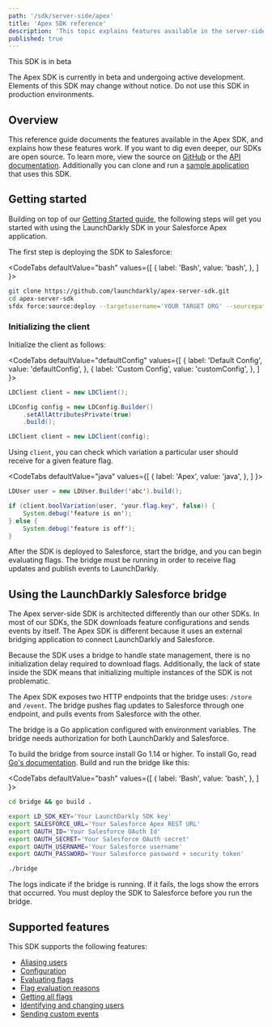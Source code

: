 ```yaml
---
path: '/sdk/server-side/apex'
title: 'Apex SDK reference'
description: 'This topic explains features available in the server-side Apex SDK, with details about how they work.'
published: true
---
```


<Callout intent="info">
  <CalloutTitle>This SDK is in beta</CalloutTitle>
  <CalloutDescription>

The Apex SDK is currently in beta and undergoing active development. Elements of this SDK may change without notice. Do not use this SDK in production environments.

  </CalloutDescription>
</Callout>

## Overview

This reference guide documents the features available in the Apex SDK, and explains how these features work. If you want to dig even deeper, our SDKs are open source. To learn more, view the source on [GitHub](https://github.com/launchdarkly/apex-server-sdk) or the [API documentation](https://github.com/launchdarkly/apex-server-sdk/blob/master/doc.md). Additionally you can clone and run a [sample application](https://github.com/launchdarkly/hello-apex-server) that uses this SDK.

## Getting started

Building on top of our [Getting Started guide](/home/getting-started), the following steps will get you started with using the LaunchDarkly SDK in your Salesforce Apex application.

The first step is deploying the SDK to Salesforce:

<CodeTabs
  defaultValue="bash"
  values={[
    { label: 'Bash', value: 'bash', },
  ]
}>
<CodeTabItem value="bash">

```bash
git clone https://github.com/launchdarkly/apex-server-sdk.git
cd apex-server-sdk
sfdx force:source:deploy --targetusername='YOUR TARGET ORG' --sourcepath='force-app'
```

</CodeTabItem>
</CodeTabs>

### Initializing the client

Initialize the client as follows:

<CodeTabs
  defaultValue="defaultConfig"
  values={[
    { label: 'Default Config', value: 'defaultConfig', },
    { label: 'Custom Config', value: 'customConfig', },
  ]
}>
<CodeTabItem value="defaultConfig">

```java
LDClient client = new LDClient();
```

</CodeTabItem>
<CodeTabItem value="customConfig">

```java
LDConfig config = new LDConfig.Builder()
    .setAllAttributesPrivate(true)
    .build();

LDClient client = new LDClient(config);
```

</CodeTabItem>
</CodeTabs>

Using `client`, you can check which variation a particular user should receive for a given feature flag.

<CodeTabs
  defaultValue="java"
  values={[
    { label: 'Apex', value: 'java', },
  ]
}>
<CodeTabItem value="java">

```java
LDUser user = new LDUser.Builder('abc').build();

if (client.boolVariation(user, 'your.flag.key', false)) {
    System.debug('feature is on');
} else {
    System.debug('feature is off');
}
```

</CodeTabItem>
</CodeTabs>

After the SDK is deployed to Salesforce, start the bridge, and you can begin evaluating flags. The bridge must be running in order to receive flag updates and publish events to LaunchDarkly.

## Using the LaunchDarkly Salesforce bridge

The Apex server-side SDK is architected differently than our other SDKs. In most of our SDKs, the SDK downloads feature configurations and sends events by itself. The Apex SDK is different because it uses an external bridging application to connect LaunchDarkly and Salesforce.

Because the SDK uses a bridge to handle state management, there is no initialization delay required to download flags. Additionally, the lack of state inside the SDK means that initializing multiple instances of the SDK is not problematic.

The Apex SDK exposes two HTTP endpoints that the bridge uses: `/store` and `/event`. The bridge pushes flag updates to Salesforce through one endpoint, and pulls events from Salesforce with the other.

The bridge is a Go application configured with environment variables. The bridge needs authorization for both LaunchDarkly and Salesforce.

To build the bridge from source install Go 1.14 or higher. To install Go, read [Go's documentation](https://golang.org/doc/install). Build and run the bridge like this:

<CodeTabs
  defaultValue="bash"
  values={[
    { label: 'Bash', value: 'bash', },
  ]
}>
<CodeTabItem value="bash">

```bash
cd bridge && go build .

export LD_SDK_KEY='Your LaunchDarkly SDK key'
export SALESFORCE_URL='Your Salesforce Apex REST URL'
export OAUTH_ID='Your Salesforce OAuth Id'
export OAUTH_SECRET='Your Salesforce OAuth secret'
export OAUTH_USERNAME='Your Salesforce username'
export OAUTH_PASSWORD='Your Salesforce password + security token'

./bridge
```

</CodeTabItem>
</CodeTabs>

The logs indicate if the bridge is running. If it fails, the logs show the errors that occurred. You must deploy the SDK to Salesforce before you run the bridge.

## Supported features

This SDK supports the following features:

* [Aliasing users](/sdk/features/aliasing-users#apex)
* [Configuration](/sdk/features/config#apex)
* [Evaluating flags](/sdk/features/variation#apex)
* [Flag evaluation reasons](/sdk/features/variationdetail#apex)
* [Getting all flags](/sdk/features/all-flags#apex)
* [Identifying and changing users](/sdk/features/identify#apex)
* [Sending custom events](/sdk/features/track#apex)
